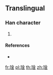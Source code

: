 {{character info/new}}
==Translingual==

===Han character===
{{Han char|rn=96|rad=玉|as=08|sn=12|four=|canj=MGC|ids=⿰𤣩金}}

# {{defn|Han|sort=玉08}}

====References====
* {{Han ref|kx=0736.081|hdz=21122.101|uh=743B|ud=29755}}

[[fr:琻]]
[[pl:琻]]
[[th:琻]]
[[zh:琻]]